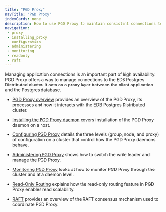 ```yaml
---
title: "PGD Proxy"
navTitle: "PGD Proxy"
indexCards: none
description: How to use PGD Proxy to maintain consistent connections to the PGD cluster.
navigation:
 - proxy
 - installing_proxy
 - configuration
 - administering
 - monitoring
 - readonly
 - raft
---
```


Managing application connections is an important part of high availability. PGD Proxy offers a way to manage connections to the EDB Postgres Distributed cluster. It acts as a proxy layer between the client application and the Postgres database.

* [PGD Proxy overview](/pgd/latest/routing/proxy) provides an overview of the PGD Proxy, its processes and how it interacts with the EDB Postgres Distributed cluster.

* [Installing the PGD Proxy daemon](/pgd/latest/routing/installing_proxy) covers installation of the PGD Proxy daemon on a host.

* [Configuring PGD Proxy](/pgd/latest/routing/configuration) details the three levels (group, node, and proxy) of configuration on a cluster that control how the PGD Proxy daemons behave.

* [Administering PGD Proxy](/pgd/latest/routing/administering) shows how to switch the write leader and manage the PGD Proxy.

* [Monitoring PGD Proxy](/pgd/latest/routing/monitoring) looks at how to monitor PGD Proxy through the cluster and at a daemon level.

* [Read-Only Routing](/pgd/latest/routing/readonly) explains how the read-only routing feature in PGD Proxy enables read scalability.

* [RAFT](/pgd/latest/routing/raft) provides an overview of the RAFT consensus mechanism used to coordinate PGD Proxy.

